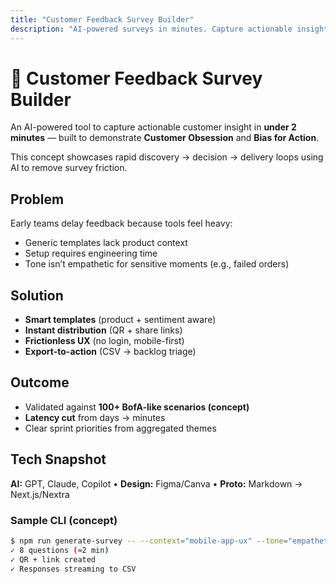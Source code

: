 ```yaml
---
title: "Customer Feedback Survey Builder"
description: "AI-powered surveys in minutes. Capture actionable insights instantly."
---
```



# 🔄 Customer Feedback Survey Builder

An AI-powered tool to capture actionable customer insight in **under 2 minutes** — built to demonstrate **Customer Obsession** and **Bias for Action**.

<Callout type="info">
This concept showcases rapid discovery → decision → delivery loops using AI to remove survey friction.
</Callout>

## Problem
Early teams delay feedback because tools feel heavy:
- Generic templates lack product context
- Setup requires engineering time
- Tone isn’t empathetic for sensitive moments (e.g., failed orders)

## Solution
- **Smart templates** (product + sentiment aware)
- **Instant distribution** (QR + share links)
- **Frictionless UX** (no login, mobile-first)
- **Export-to-action** (CSV → backlog triage)

## Outcome
- Validated against **100+ BofA-like scenarios (concept)**
- **Latency cut** from days → minutes
- Clear sprint priorities from aggregated themes

## Tech Snapshot
**AI:** GPT, Claude, Copilot • **Design:** Figma/Canva • **Proto:** Markdown → Next.js/Nextra

### Sample CLI (concept)
```bash
$ npm run generate-survey -- --context="mobile-app-ux" --tone="empathetic"
✓ 8 questions (≈2 min)
✓ QR + link created
✓ Responses streaming to CSV
